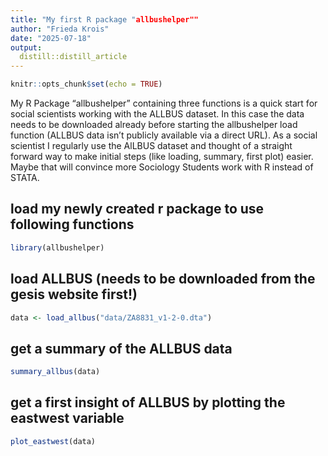 ```yaml
---
title: "My first R package "allbushelper""
author: "Frieda Krois"
date: "2025-07-18"
output: 
  distill::distill_article
---
```


```r
knitr::opts_chunk$set(echo = TRUE)
```

My R Package "allbushelper" containing three functions is a quick start for social scientists working with the ALLBUS dataset. In this case the data needs to be downloaded already before starting the allbushelper load function (ALLBUS data isn’t publicly available via a direct URL). As a social scientist I regularly use the AlLBUS dataset and thought of a straight forward way to make initial steps (like loading, summary, first plot) easier. Maybe that will convince more Sociology Students work with R instead of STATA. 


## load my newly created r package to use following functions
```r
library(allbushelper)
```

## load ALLBUS (needs to be downloaded from the gesis website first!)
```r
data <- load_allbus("data/ZA8831_v1-2-0.dta")
```

## get a summary of the ALLBUS data
```r
summary_allbus(data)
```

## get a first insight of ALLBUS by plotting the eastwest variable 
```r
plot_eastwest(data)
```

